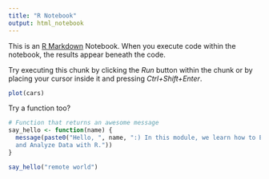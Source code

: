```yaml
---
title: "R Notebook"
output: html_notebook
---
```


This is an [R Markdown](http://rmarkdown.rstudio.com) Notebook. When you execute code within the notebook, the results appear beneath the code. 

Try executing this chunk by clicking the *Run* button within the chunk or by placing your cursor inside it and pressing *Ctrl+Shift+Enter*. 

```r
plot(cars)
```

Try a function too?
```r
# Function that returns an awesome message
say_hello <- function(name) {
  message(paste0("Hello, ", name, ":) In this module, we learn how to Explore
  and Analyze Data with R."))
}

say_hello("remote world")

```

